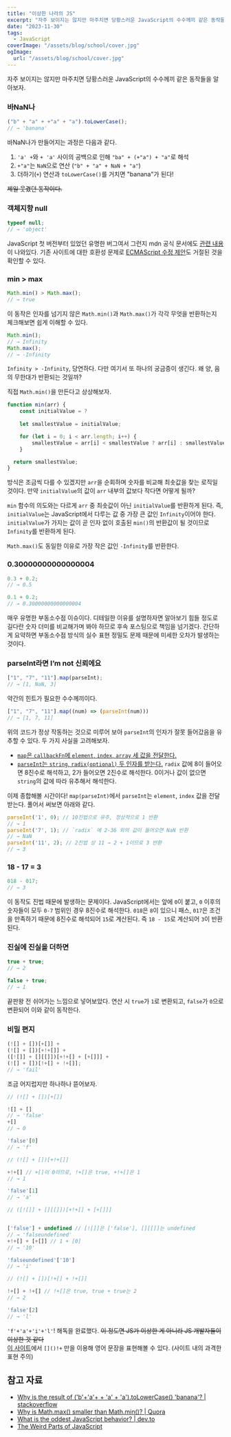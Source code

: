 ```yaml
---
title: "이상한 나라의 JS"
excerpt: "자주 보이지는 않지만 마주치면 당황스러운 JavaScript의 수수께끼 같은 동작들을 알아보자"
date: "2023-11-30"
tags:
  - JavaScript
coverImage: "/assets/blog/school/cover.jpg"
ogImage:
  url: "/assets/blog/school/cover.jpg"
---
```


자주 보이지는 않지만 마주치면 당황스러운 JavaScript의 수수께끼 같은 동작들을 알아보자.

### 바NaN나

```jsx
("b" + "a" + +"a" + "a").toLowerCase();
// → 'banana'
```

바NaN나가 만들어지는 과정은 다음과 같다.

1. `'a' +`와 `+ 'a'` 사이의 공백으로 인해 `"ba" + (+"a") + "a"`로 해석
2. `+"a"`는 `NaN`으로 연산 (`"b" + "a" + NaN + "a"`)
3. 더하기(`+`) 연산과 `toLowerCase()`를 거치면 "banana"가 된다!

~~제일 웃겼던 동작이다.~~

### 객체지향 null

```js
typeof null;
// → 'object'
```

JavaScript 첫 버전부터 있었던 유명한 버그여서 그런지 mdn 공식 문서에도 [관련 내용](https://developer.mozilla.org/ko/docs/Web/JavaScript/Reference/Operators/typeof#null)이 나와있다.
기존 사이트에 대한 호환성 문제로 [ECMAScript 수정 제안](https://web.archive.org/web/20160331031419/http://wiki.ecmascript.org:80/doku.php?id=harmony:typeof_null)도 거절된 것을 확인할 수 있다.

### min > max

```js
Math.min() > Math.max();
// → true
```

이 동작은 인자를 넘기지 않은 `Math.min()`과 `Math.max()`가 각각 무엇을 반환하는지 체크해보면 쉽게 이해할 수 있다.

```js
Math.min();
// → Infinity
Math.max();
// → -Infinity
```

`Infinity > -Infinity`, 당연하다. 다만 여기서 또 하나의 궁금증이 생긴다. 왜 양, 음의 무한대가 반환되는 것일까?

직접 `Math.min()`을 만든다고 상상해보자.

```js
function min(arr) {
    const initialValue = ?
    
    let smallestValue = initialValue;

    for (let i = 0; i < arr.length; i++) {
        smallestValue = arr[i] < smallestValue ? arr[i] : smallestValue;
    }

  return smallestValue;
}
```

방식은 조금씩 다를 수 있겠지만 `arr`을 순회하며 숫자를 비교해 최솟값을 찾는 로직일 것이다. 만약 `initialValue`의 값이 `arr` 내부의 값보다 작다면 어떻게 될까?  

`min` 함수의 의도와는 다르게 `arr` 중 최솟값이 아닌 `initialValue`를 반환하게 된다. 즉, `initialValue`는 JavaScript에서 다루는 값 중 가장 큰 값인 `Infinity`이어야 한다. `initialValue`가 가지는 값이 곧 인자 없이 호출된 `min()`의 반환값이 될 것이므로 `Infinity`를 반환하게 된다.

`Math.max()`도 동일한 이유로 가장 작은 값인 `-Infinity`를 반환한다.

### 0.30000000000000004

```js
0.3 + 0.2;
// → 0.5

0.1 + 0.2;
// → 0.30000000000000004
```

매우 유명한 부동소수점 이슈이다. 디테일한 이유를 설명하자면 알아보기 힘들 정도로 길다란 숫자 더미를 비교해가며 봐야 하므로 후속 포스팅으로 책임을 넘기겠다. 간단하게 요약하면 부동소수점 방식의 실수 표현 정밀도 문제 때문에 미세한 오차가 발생하는 것이다.


### parseInt라면 I’m not 신뢰에요

```js
["1", "7", "11"].map(parseInt);
// → [1, NaN, 3]
```

약간의 힌트가 필요한 수수께끼이다.

```js
["1", "7", "11"].map((num) => (parseInt(num)))
// → [1, 7, 11]
```

위의 코드가 정상 작동하는 것으로 미루어 보아 `parseInt`의 인자가 잘못 들어갔음을 유추할 수 있다. 두 가지 사실을 고려해보자.

- [`map`은 `callbackFn`에 `element`, `index`, `array` 세 값을 전달한다.](https://developer.mozilla.org/en-US/docs/Web/JavaScript/Reference/Global_Objects/Array/map#parameters)
- [`parseInt`는 `string`, `radix(optional)` 두 인자를 받는다.](https://developer.mozilla.org/en-US/docs/Web/JavaScript/Reference/Global_Objects/parseInt#parameters) `radix` 값에 8이 들어오면 8진수로 해석하고, 2가 들어오면 2진수로 해석한다. 0이거나 값이 없으면 `string`의 값에 따라 유추해서 해석한다.

이제 종합해볼 시간이다! `map(parseInt)`에서 `parseInt`는 `element`, `index` 값을 전달받는다. 풀어서 써보면 아래와 같다.

```js
parseInt('1', 0); // 10진법으로 유추, 정상적으로 1 반환
// → 1
parseInt('7', 1); // `radix` 에 2-36 외의 값이 들어오면 NaN 반환
// → NaN
parseInt('11', 2); // 2진법 상 11 → 2 + 1이므로 3 반환
// → 3
```


### 18 - 17 = 3

```js
018 - 017;
// → 3
```

이 동작도 진법 때문에 발생하는 문제이다. JavaScript에서는 앞에 `0`이 붙고, `0` 이후의 숫자들이 모두 `0-7` 범위인 경우 8진수로 해석한다. `018`은 `8`이 있으니 패스, `017`은 조건을 만족하기 때문에 8진수로 해석되어 `15`로 계산된다. 즉 `18 - 15`로 계산되어 `3`이 반환된다.


### 진실에 진실을 더하면

```js
true + true;
// → 2

false + true;
// → 1
```

끝판왕 전 쉬어가는 느낌으로 넣어보았다. 연산 시 `true`가 `1`로 변환되고, `false`가 `0`으로 변환되어 이와 같이 동작한다.


### 비밀 편지

```js
(![] + [])[+[]] +
(![] + [])[+!+[]] +
([![]] + [][[]])[+!+[] + [+[]]] +
(![] + [])[!+[] + !+[]];
// → 'fail'
```

조금 어지럽지만 하나하나 뜯어보자.

```js
// (![] + [])[+[]]

![] + []
// → 'false'
+[]
// → 0

'false'[0]
// → 'f'
```

```js
// (![] + [])[+!+[]]

+!+[] // +[]이 0이므로, !+[]은 true, +!+[]은 1
// → 1

'false'[1]
// → 'a'
```

```js
// ([![]] + [][[]])[+!+[] + [+[]]]


['false'] + undefined // [![]]은 ['false'], [][[]]는 undefined
// → 'falseundefined'
+!+[] + [+[]] // 1 + [0]
// → '10'

'falseundefined'['10']
// → 'i'
```

```js
// (![] + [])[!+[] + !+[]]

!+[] + !+[] // !+[]은 true, true + true는 2
// → 2

'false'[2]
// → 'l'
```

`'f'+'a'+'i'+'l'`! 해독을 완료했다. ~~이 정도면 JS가 이상한 게 아니라 JS 개발자들이 이상한 것 같다~~  
[이 사이트](https://jsfuck.com/)에서 `[]()!+` 만을 이용해 영어 문장을 표현해볼 수 있다. (사이트 내의 과격한 표현 주의) 

## 참고 자료

- [Why is the result of ('b'+'a'+ + 'a' + 'a').toLowerCase() 'banana'? | stackoverflow](https://stackoverflow.com/questions/57456188/why-is-the-result-of-ba-a-a-tolowercase-banana)
- [Why is Math.max() smaller than Math.min()? | Quora](https://www.quora.com/Javascript-Why-is-Math-max-smaller-than-Math-min)
- [What is the oddest JavaScript behavior? | dev.to](https://dev.to/ben/what-is-the-oddest-javascript-behavior-4dh2)
- [The Weird Parts of JavaScript](https://shivamv12.github.io/Weird-JS/)